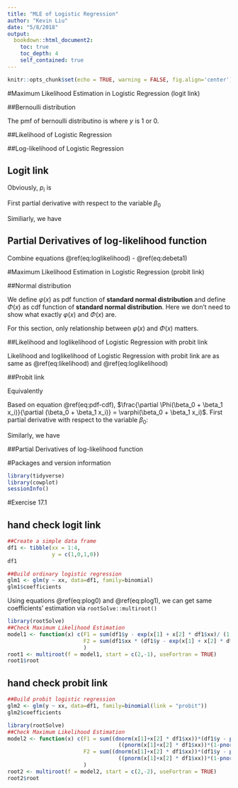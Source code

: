 ```yaml
---
title: "MLE of Logistic Regression"
author: "Kevin Liu"
date: "5/8/2018"
output: 
  bookdown::html_document2:
    toc: true
    toc_depth: 4
    self_contained: true
---
```


```r
knitr::opts_chunk$set(echo = TRUE, warning = FALSE, fig.align='center')
```

#Maximum Likelihood Estimation in Logistic Regression (logit link)

##Bernoulli distribution

The pmf of bernoulli distributino is 
\begin{equation} 
P(Y=y) = p^{y} (1-p) ^{1-y}
(\#eq:Bernoulli)
\end{equation}
where $y$ is $1$ or $0$.

##Likelihood of Logistic Regression

\begin{equation} 
\begin{split}
L(\boldsymbol{\beta} | \mathbf{y} ; \mathbf{x}) &= 
L(\beta_0,\beta_1|(y_1,...,y_n);(x_1,...,x_n)) \\
&= \prod^{n}_{i=1} p_{i}^{y_i}(1-p_i)^{1-y_i}
\end{split}
(\#eq:likelihood)
\end{equation}

##Log-likelihood of Logistic Regression

\begin{equation} 
\begin{split}
\ell (\boldsymbol{\beta} | \mathbf{y} ; \mathbf{x}) & = log(\prod^{n}_{i=1} p_{i}^{y_i}(1-p_{i})^{1-y_i}) \\
& = \sum_{i=1}^{n} log(p_{i}^{y_i}) + log((1-p_{i})^{1-y_i}) \\
& = \sum_{i=1}^{n} y_{i} log(p_{i}) + (1-y_{i})log(1-p_{i})
\end{split}
(\#eq:loglikelihood)
\end{equation}

## Logit link

\begin{equation} 
\begin{split}
logit(p_i) &= log(\frac{p_i}{1-p_i}) \\
&= \beta_0 + \beta_1 x_1
\end{split}
(\#eq:logit)
\end{equation}

Obviously, $p_i$ is

\begin{equation} 
\begin{split}
p_i &= \frac{exp(\beta_0+x_1 \beta_1)}{1 + exp(\beta_0+x_1 \beta_1)} 
\end{split}
(\#eq:pi)
\end{equation}

First partial derivative with respect to the variable $\beta_0$

\begin{equation} 
\begin{split}
\frac{\partial p_i}{\partial \beta_0} &= \frac{exp(\beta_0+x_1 \beta_1)}{(1+exp(\beta_0+x_1 \beta_1))^2}\\
&= p_i (1-p_i)
\end{split}
(\#eq:debeta0)
\end{equation}

Similiarly, we have 

\begin{equation} 
\begin{split}
\frac{\partial p_i}{\partial \beta_1} &= \frac{x_1 exp(\beta_0+x_1 \beta_1)}{(1+exp(\beta_0+x_1 \beta_1))^2}\\
&= x_1 p_i (1-p_i)
\end{split}
(\#eq:debeta1)
\end{equation}

## Partial Derivatives of log-likelihood function

Combine equations \@ref(eq:loglikelihood) - \@ref(eq:debeta1)

\begin{equation} 
\begin{split}
\frac{\partial \ell (\boldsymbol{\beta} | \mathbf{y} ; \mathbf{x})}{\partial \beta_0} & = \sum_{i=1}^{n} y_i \frac{\partial log(p_i)}{\partial p_i} \frac{\partial p_i}{\partial \beta_0} + (1-y_i) \frac{\partial log(1-p_i)}{\partial p_i} \frac{\partial p_i}{\partial \beta_0}\\
& = \sum_{i=1}^{n}\frac{y_i}{p_i} \frac{\partial p_i}{\partial \beta_0} - \frac{1 - y_i}{1- p_i} \frac{\partial p_i}{\partial \beta_0} \\
& = \sum_{i=1}^{n} y_i - p_i = 0
\end{split}
(\#eq:plog0)
\end{equation}

\begin{equation} 
\begin{split}
\frac{\partial \ell (\boldsymbol{\beta} | \mathbf{y} ; \mathbf{x})}{\partial \beta_1} & = \sum_{i=1}^{n} y_i \frac{\partial log(p_i)}{\partial p_i} \frac{\partial p_i}{\partial \beta_1} + (1-y_i) \frac{\partial log(1-p_i)}{\partial p_i} \frac{\partial p_i}{\partial \beta_1}\\
& = \sum_{i=1}^{n}\frac{y_i}{p_i} \frac{\partial p_i}{\partial \beta_1} - \frac{1 - y_i}{1- p_i} \frac{\partial p_i}{\partial \beta_1} \\
& = \sum_{i=1}^{n} x_i (y_i - p_i) = 0
\end{split}
(\#eq:plog1)
\end{equation}

#Maximum Likelihood Estimation in Logistic Regression (probit link)

##Normal distribution

We define $\varphi(x)$ as pdf function of **standard normal distribution** and define $\Phi(x)$ as cdf function of **standard normal distribution**. Here we don't need to show what exactly $\varphi(x)$ and $\Phi(x)$ are. 

For this section, only relationship between $\varphi(x)$ and $\Phi(x)$ matters.

\begin{equation} 
\begin{split}
\varphi(x) = \frac{d\Phi(x)}{dx}
\end{split}
(\#eq:pdf-cdf)
\end{equation}

##Likelihood and loglikelihood of Logistic Regression with probit link

Likelihood and loglikelihood of Logistic Regression with probit link are as same as \@ref(eq:likelihood) and \@ref(eq:loglikelihood)

##Probit link

\begin{equation} 
\begin{split}
probit(p_i) = \Phi^{-1}(p_i) = \beta_0 + \beta_1 x_i
\end{split}
(\#eq:probit)
\end{equation}

Equivalently

\begin{equation} 
\begin{split}
p_i = \Phi(\Phi^{-1}(p_i)) = \Phi(\beta_0+\beta_1 x_i)
\end{split}
(\#eq:p-probit)
\end{equation}

Based on equation \@ref(eq:pdf-cdf), $\frac{\partial \Phi(\beta_0 + \beta_1 x_i)}{\partial (\beta_0 + \beta_1 x_i)} = \varphi(\beta_0 + \beta_1 x_i)$. First partial derivative with respect to the variable $\beta_0$:

\begin{equation} 
\begin{split}
\frac{\partial p_i}{\partial \beta_0} = \frac{\partial \Phi(\beta_0+\beta_1 x_i)}{\partial (\beta_0+\beta_1 x_i)} \frac{\partial (\beta_0+\beta_1 x_i)}{\partial \beta_0} = \varphi(\beta_0+\beta_1 x_i)
\end{split}
(\#eq:pdervative0-probit)
\end{equation}

Similarly, we have

\begin{equation} 
\begin{split}
\frac{\partial p_i}{\partial \beta_1} = \frac{\partial \Phi(\beta_0+\beta_1 x_i)}{\partial (\beta_0+\beta_1 x_i)} \frac{\partial (\beta_0+\beta_1 x_i)}{\partial \beta_1} = \varphi(\beta_0+\beta_1 x_i) x_i
\end{split}
(\#eq:pdervative1-probit)
\end{equation}

##Partial Derivatives of log-likelihood function

\begin{equation} 
\begin{split}
\frac{\partial \ell (\boldsymbol{\beta} | \mathbf{y} ; \mathbf{x})}{\partial \beta_0} & = \sum_{i=1}^{n} y_i \frac{\partial log(p_i)}{\partial p_i} \frac{\partial p_i}{\partial \beta_0} + (1-y_i) \frac{\partial log(1-p_i)}{\partial p_i} \frac{\partial p_i}{\partial \beta_0}\\
& = \sum_{i=1}^{n}\frac{y_i}{p_i} \frac{\partial p_i}{\partial \beta_0} - \frac{1 - y_i}{1- p_i} \frac{\partial p_i}{\partial \beta_0} \\
& = \sum_{i=1}^{n} \frac{y_i \varphi(\beta_0 + \beta_1 x_i)}{\Phi(\beta_0 + \beta_1 x_i)} - \frac{(1-y_i)\varphi(\beta_0 + \beta_1 x_i)}{1 - \Phi(\beta_0 + \beta_1 x_i)} \\
& = \sum_{i=1}^{n} \frac{\varphi(\beta_0 + \beta_1 x_i)(y_i - \Phi(\beta_0 + \beta_1 x_i))}{\Phi(\beta_0 + \beta_1 x_i)(1-\Phi(\beta_0+\beta_1 x_i))}
\end{split}
(\#eq:pdervative0-loglikelihood-probit)
\end{equation}

\begin{equation} 
\begin{split}
\frac{\partial \ell (\boldsymbol{\beta} | \mathbf{y} ; \mathbf{x})}{\partial \beta_1} & = \sum_{i=1}^{n} y_i \frac{\partial log(p_i)}{\partial p_i} \frac{\partial p_i}{\partial \beta_1} + (1-y_i) \frac{\partial log(1-p_i)}{\partial p_i} \frac{\partial p_i}{\partial \beta_1}\\
& = \sum_{i=1}^{n}\frac{y_i}{p_i} \frac{\partial p_i}{\partial \beta_1} - \frac{1 - y_i}{1- p_i} \frac{\partial p_i}{\partial \beta_1} \\
& = \sum_{i=1}^{n} \frac{y_i \varphi(\beta_0 + \beta_1 x_i)x_i}{\Phi(\beta_0 + \beta_1 x_i)} - \frac{(1-y_i)\varphi(\beta_0 + \beta_1 x_i)x_i}{1 - \Phi(\beta_0 + \beta_1 x_i)} \\
& = \sum_{i=1}^{n} \frac{\varphi(\beta_0 + \beta_1 x_i)(y_i - \Phi(\beta_0 + \beta_1 x_i))}{\Phi(\beta_0 + \beta_1 x_i)(1-\Phi(\beta_0+\beta_1 x_i))}x_i
\end{split}
(\#eq:pdervative1-loglikelihood-probit)
\end{equation}

#Packages and version information

```r
library(tidyverse)
library(cowplot)
sessionInfo()
```

#Exercise 17.1

## hand check logit link
```r
##Create a simple data frame
df1 <- tibble(xx = 1:4,
              y = c(1,0,1,0))
df1

##Build ordinary logistic regression
glm1 <- glm(y ~ xx, data=df1, family=binomial)
glm1$coefficients
```

Using equations \@ref(eq:plog0) and \@ref(eq:plog1), we can get same coefficients' estimation via `rootSolve::multiroot()`
```r
library(rootSolve)
##Check Maximum Likelihood Estimation
model1 <- function(x) c(F1 = sum(df1$y - exp(x[1] + x[2] * df1$xx)/ (1 + exp(x[1] + x[2] * df1$xx))),
                        F2 = sum(df1$xx * (df1$y - exp(x[1] + x[2] * df1$xx)/ (1 + exp(x[1] + x[2] * df1$xx))))
                        )
root1 <- multiroot(f = model1, start = c(2,-1), useFortran = TRUE)
root1$root
```

## hand check probit link
```r
##Build probit logistic regression
glm2 <- glm(y ~ xx, data=df1, family=binomial(link = "probit"))
glm2$coefficients
```

```r
library(rootSolve)
##Check Maximum Likelihood Estimation
model2 <- function(x) c(F1 = sum((dnorm(x[1]+x[2] * df1$xx))*(df1$y - pnorm(x[1]+x[2] * df1$xx))/
                                   ((pnorm(x[1]+x[2] * df1$xx))*(1-pnorm(x[1]+x[2] * df1$xx)))),
                        F2 = sum((dnorm(x[1]+x[2] * df1$xx))*(df1$y - pnorm(x[1]+x[2] * df1$xx))/
                                   ((pnorm(x[1]+x[2] * df1$xx))*(1-pnorm(x[1]+x[2] * df1$xx)))*df1$xx)
                        )
root2 <- multiroot(f = model2, start = c(2,-2), useFortran = TRUE)
root2$root
```